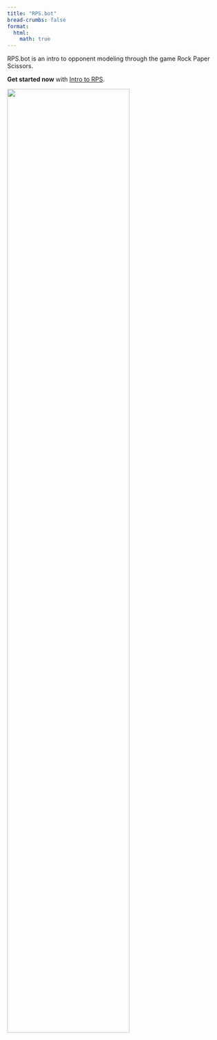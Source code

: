 ```yaml
---
title: "RPS.bot"
bread-crumbs: false
format:
  html:
    math: true
---
```

RPS.bot is an intro to opponent modeling through the game Rock Paper Scissors. 

**Get started now** with [Intro to RPS](intro.qmd).

![](s3ds.png){width=75%}